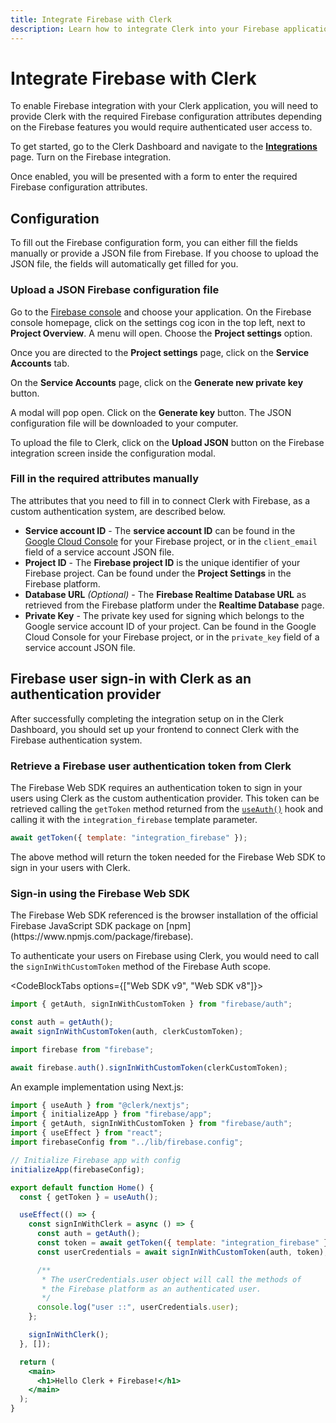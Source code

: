 ```yaml
---
title: Integrate Firebase with Clerk
description: Learn how to integrate Clerk into your Firebase application.
---
```


# Integrate Firebase with Clerk

To enable Firebase integration with your Clerk application, you will need to provide Clerk with the required Firebase configuration attributes depending on the Firebase features you would require authenticated user access to.

To get started, go to the Clerk Dashboard and navigate to the **[Integrations](https://dashboard.clerk.com/last-active?path=integrations)** page. Turn on the Firebase integration.

<Images
  width={3024}
  height={1648}
  src="/docs/images/integrations/firebase/integrations.webp"
  alt="The Integrations page in the Clerk Dashboard. A red arrow points to the toggle next to 'Firebase'."
/>

Once enabled, you will be presented with a form to enter the required Firebase configuration attributes.

<Images
  width={2488}
  height={1398}
  src="/docs/images/integrations/firebase/configuration-settings.webp"
  alt="The Firebase configuration form in the Clerk Dashboard."
/>

## Configuration

To fill out the Firebase configuration form, you can either fill the fields manually or provide a JSON file from Firebase. If you choose to upload the JSON file, the fields will automatically get filled for you.

### Upload a JSON Firebase configuration file

Go to the [Firebase console](https://console.firebase.google.com/) and choose your application. On the Firebase console homepage, click on the settings cog icon in the top left, next to **Project Overview**. A menu will open. Choose the **Project settings** option.

<Images
  width={3024}
  height={1652}
  src="/docs/images/integrations/firebase/firebase-homepage.webp"
  alt="The Firebase console homepage for the user's chosen application instance. A red arrow points to the settings cog icon in the top left corner, next to 'Project Overview'. The settings menu is open, and a red arrow is pointing to the 'Project settings' option."
/>

Once you are directed to the **Project settings** page, click on the **Service Accounts** tab. 

<Images
  width={3024}
  height={1652}
  src="/docs/images/integrations/firebase/project-settings.webp"
  alt="The 'Project settings' page in the Firebase console. A red arrow points to the 'Service Accounts' tab."
/>

On the **Service Accounts** page, click on the **Generate new private key** button.

<Images
  width={3024}
  height={1652}
  src="/docs/images/integrations/firebase/service-accounts.webp"
  alt="The 'Service Accounts' page in the Firebase console. A red arrow points to the 'Generate new private key' button."
/>

A modal will pop open. Click on the **Generate key** button. The JSON configuration file will be downloaded to your computer.

<Images
  width={3024}
  height={1652}
  src="/docs/images/integrations/firebase/generate-key.webp"
  alt="The 'Generate new private key' modal in the Firebase console. A red arrow points to the 'Generate key' button."
/>

To upload the file to Clerk, click on the **Upload JSON** button on the Firebase integration screen inside the configuration modal.

<Images
  width={3024}
  height={1652}
  src="/docs/images/integrations/firebase/upload-json.webp"
  alt="The Firebase configuration form in the Clerk Dashboard. A red arrow is pointing to the 'Upload JSON' button."
/>

### Fill in the required attributes manually

The attributes that you need to fill in to connect Clerk with Firebase, as a custom authentication system, are described below.

- **Service account ID** - The **service account ID** can be found in the [Google Cloud Console](https://console.cloud.google.com/projectselector2/iam-admin/serviceaccounts?consoleUI=FIREBASE&hl=fi&supportedpurview=project) for your Firebase project, or in the `client_email` field of a service account JSON file.
- **Project ID** - The **Firebase project ID** is the unique identifier of your Firebase project. Can be found under the **Project Settings** in the Firebase platform.
- **Database URL** *(Optional)* - The **Firebase Realtime Database URL** as retrieved from the Firebase platform under the **Realtime Database** page.
- **Private Key** - The private key used for signing which belongs to the Google service account ID of your project. Can be found in the Google Cloud Console for your Firebase project, or in the `private_key` field of a service account JSON file.

## Firebase user sign-in with Clerk as an authentication provider

After successfully completing the integration setup on in the Clerk Dashboard, you should set up your frontend to connect Clerk with the Firebase authentication system.

<Steps>

### Retrieve a Firebase user authentication token from Clerk

The Firebase Web SDK requires an authentication token to sign in your users using Clerk as the custom authentication provider. This token can be retrieved calling the `getToken` method returned from the [`useAuth()`](/docs/references/react/use-auth) hook and calling it with the `integration_firebase` template parameter.

```jsx
await getToken({ template: "integration_firebase" });
```

The above method will return the token needed for the Firebase Web SDK to sign in your users with Clerk.

### Sign-in using the Firebase Web SDK

<Callout type="info">
  The Firebase Web SDK referenced is the browser installation of the official Firebase JavaScript SDK package on [npm](https://www.npmjs.com/package/firebase).
</Callout>

To authenticate your users on Firebase using Clerk, you would need to call the `signInWithCustomToken` method of the Firebase Auth scope.

<CodeBlockTabs options={["Web SDK v9", "Web SDK v8"]}>
```jsx
import { getAuth, signInWithCustomToken } from "firebase/auth";

const auth = getAuth();
await signInWithCustomToken(auth, clerkCustomToken);
```

```jsx
import firebase from "firebase";

await firebase.auth().signInWithCustomToken(clerkCustomToken);
```
</CodeBlockTabs>

An example implementation using Next.js:

```jsx
import { useAuth } from "@clerk/nextjs";
import { initializeApp } from "firebase/app";
import { getAuth, signInWithCustomToken } from "firebase/auth";
import { useEffect } from "react";
import firebaseConfig from "../lib/firebase.config";

// Initialize Firebase app with config
initializeApp(firebaseConfig);

export default function Home() {
  const { getToken } = useAuth();

  useEffect(() => {
    const signInWithClerk = async () => {
      const auth = getAuth();
      const token = await getToken({ template: "integration_firebase" });
      const userCredentials = await signInWithCustomToken(auth, token);

      /**
       * The userCredentials.user object will call the methods of
       * the Firebase platform as an authenticated user.
       */
      console.log("user ::", userCredentials.user);
    };

    signInWithClerk();
  }, []);

  return (
    <main>
      <h1>Hello Clerk + Firebase!</h1>
    </main>
  );
}
```
</Steps>


